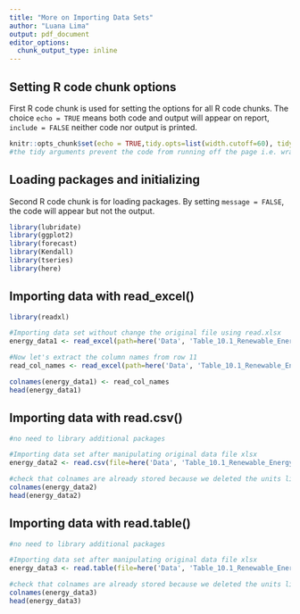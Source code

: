 ```yaml
---
title: "More on Importing Data Sets"
author: "Luana Lima"
output: pdf_document
editor_options: 
  chunk_output_type: inline
---
```


## Setting R code chunk options

First R code chunk is used for setting the options for all R code chunks. The choice `echo = TRUE` means both code and output will appear on report, `include = FALSE` neither code nor output is printed.

```r
knitr::opts_chunk$set(echo = TRUE,tidy.opts=list(width.cutoff=60), tidy=TRUE) 
#the tidy arguments prevent the code from running off the page i.e. wrap by itself

```

## Loading packages and initializing

Second R code chunk is for loading packages. By setting `message = FALSE`, the code will appear but not the output.

```r
library(lubridate)
library(ggplot2)
library(forecast)
library(Kendall)
library(tseries)
library(here)
```

## Importing data with read_excel()

```r
library(readxl)

#Importing data set without change the original file using read.xlsx
energy_data1 <- read_excel(path=here('Data', 'Table_10.1_Renewable_Energy_Production_and_Consumption_by_Source.xlsx'),skip = 12, sheet="Monthly Data",col_names=FALSE) 

#Now let's extract the column names from row 11
read_col_names <- read_excel(path=here('Data', 'Table_10.1_Renewable_Energy_Production_and_Consumption_by_Source.xlsx'),skip = 10,n_max = 1, sheet="Monthly Data",col_names=FALSE) 

colnames(energy_data1) <- read_col_names
head(energy_data1)

```

## Importing data with read.csv()

```r
#no need to library additional packages

#Importing data set after manipulating original data file xlsx
energy_data2 <- read.csv(file=here('Data', 'Table_10.1_Renewable_Energy_Production_and_Consumption_by_Source.csv'), header = TRUE, dec = ".", sep=",",stringsAsFactors = TRUE) 

#check that colnames are already stored because we deleted the units line so we were able to automatically import it
colnames(energy_data2)
head(energy_data2)
```

## Importing data with read.table()

```r
#no need to library additional packages

#Importing data set after manipulating original data file xlsx
energy_data3 <- read.table(file=here('Data', 'Table_10.1_Renewable_Energy_Production_and_Consumption_by_Source.csv'), header=TRUE,dec = ".",sep=",",stringsAsFactors = TRUE) 

#check that colnames are already stored because we deleted the units line so we were able to automatically import it
colnames(energy_data3)
head(energy_data3)
```
